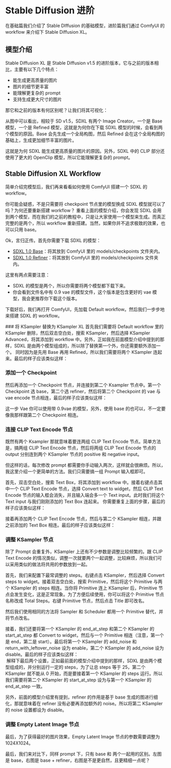 
# Stable Diffusion 进阶

在基础篇我们介绍了 Stable DIffusion 的基础模型，进阶篇我们通过 ComfyUI 的 workflow 来介绍下 Stable Diffusion XL。

## 模型介绍

Stable Diffusion XL 是 Stable Diffusion v1.5 的进阶版本，它与之前的版本相比，主要有以下几个特点：
* 能生成更高质量的图片
* 图片的细节更丰富
* 能理解更复杂的 prompt
* 支持生成更大尺寸的图片

那它和之前的版本有何区别呢？让我们将其可视化：
<br/>
<PhotoProvider>
  <PhotoView src="/stable-diffusion-advanced/001.png">
      <img src="/stable-diffusion-advanced/001.png" alt="" />
  </PhotoView>
</PhotoProvider>

从图中可以看出，相较于 SD v1.5，SDXL 有两个 Image Creator。一个是 Base 模型，一个是 Refined 模型，这就是为何你在下载 SDXL 模型的时候，会看到两个模型的原因。Base 会先生成一个全局构图，然后 Refined 会在这个全局构图的基础上，生成更加细节丰富的图片。 

这就是为何 SDXL 能生成更高质量的图片的原因。另外，SDXL 中的 CLIP 部分还使用了更大的 OpenClip 模型，所以它能理解更复杂的 prompt。

## Stable Diffusion XL Workflow 

简单介绍完模型后，我们再来看看如何使用 ComfyUI 搭建一个 SDXL 的 workflow。

<Callout emoji="💡">
  你可能会疑惑，不是只需要将 checkpoint 节点里的模型换成 SDXL 模型就可以了吗？为何还要重新搭建 workflow？
  重看上面的模型介绍，你会发现 SDXL 会用到两个模型，而在我们的之前的教程中，只是让大家使用一个模型来生成。而真正完整的是两个，所以 workflow 重新搭建。当然，如果你并不追求极致的效果，也可以只用 base。
</Callout>

Ok，言归正传。首先你需要下载 SDXL 的模型：
* [SDXL 1.0 Base](https://huggingface.co/stabilityai/stable-diffusion-xl-base-1.0/tree/main)：将其放到 ComfyUI 里的 models/checkpoints 文件夹内。
* [SDXL 1.0 Refiner](https://huggingface.co/stabilityai/stable-diffusion-xl-refiner-1.0/tree/main)：将其放到 ComfyUI 里的 models/checkpoints 文件夹内。

这里有两点需要注意：
* SDXL 的模型是两个，所以你需要将两个模型都下载下来。
* 你会看到文件名中有 0.9 vae 的模型文件，这个版本是包含更好的 vae 模型，我会更推荐你下载这个版本。

下载好后，我们再打开 ComfyUI，先加载 Default workflow。然后我们一步步地来搭建 SDXL 的 workflow。

<Steps>
  ### 将 KSampler 替换为 KSampler XL
  首先我们需要将 Default workflow 里的 KSampler 删除，然后双击空白处，搜索 KSampler，然后选择 KSampler Advanced，将其添加到 workflow 中。另外，正如我在前面模型介绍中提到的那样，SDXL 是由两个模型组成的，所以除了替换第一个外，你还需要额外添加一个。
  同时因为是先用 Base 再用 Refined，所以我们需要将两个 KSampler 连起来。最后的样子应该类似这样：
  <br/>
  <PhotoProvider>
    <PhotoView src="/stable-diffusion-advanced/002.png">
        <img src="/stable-diffusion-advanced/002.png" alt="" />
    </PhotoView>
  </PhotoProvider>
  
  ### 添加一个 Checkpoint
  然后再添加一个 Checkpoint 节点，并连接到第二个 Ksampler 节点中。第一个 Checkpoint 选 base，第二个选 refiner，然后将第二个 Checkpoint 的 vae 与 vae encode 节点相连，最后的样子应该类似这样：
  <br/>
  <PhotoProvider>
    <PhotoView src="/stable-diffusion-advanced/003.png">
        <img src="/stable-diffusion-advanced/003.png" alt="" />
    </PhotoView>
  </PhotoProvider>

  这一步 Vae 你可以使用带 0.9vae 的模型，另外，使用 base 的也可以，不一定要像我那样跟第二个 Checkpoint 相连。
  
  ### 连接 CLIP Text Encode 节点
  既然有两个 Ksampler 那就意味着要连两组 CLIP Text Encode 节点。简单方法是，搞两组 CLIP Text Encode 节点，然后将两组 CLIP Text Encode 节点的 output 分别连到两个 KSampler 节点的 positive 和 negative input。
  
  但这样的话，每次修改 prompt 都需要你手动输入两次，这样就会很麻烦。所以，我这里介绍一个更简单的方法。我们只需要搞一组 Prompt 输入框即可。
  
  首先，双击空白处，搜索 Text Box，将其添加到 workflow 中。接着右键点击其中一个 CLIP Text Encode 节点，选择 Convert text to widget，然后 CLIP Text Encode 节点的输入框会消失，并且输入端会多一个 Text input。此时我们将这个 Text input 与我们刚刚添加的 Text Box 连起来。
  你需要重复上面的步骤，最后的样子应该类似这样：
  
  接着再添加两个 CLIP Text Encode 节点，然后与第二个 KSampler 相连，并跟之前添加的 Text Box 相连。最后的样子应该类似这样：
  <br/>
  <PhotoProvider>
    <PhotoView src="/stable-diffusion-advanced/004.png">
        <img src="/stable-diffusion-advanced/004.png" alt="" />
    </PhotoView>
  </PhotoProvider>
  
  ### 调整 KSampler 节点
  除了 Prompt 会重复外，KSampler 上还有不少参数是调整比较频繁的。跟 CLIP Text Encode 的情况类似，调整一次就要两个一起调整，比较麻烦，所以我们可以采用类似的做法将共用的参数放到一起。

  首先，我们来配置下最常调整的 steps。右键点击 KSampler，然后选择 Convert steps to widget。接着双击空白处，搜索 Primitive，然后将这个 Primitive 与两个 KSampler 的 steps 相连。当你将 Primitive 连上 KSampler 后，Primitive 节点会发生变化，这是正常现象。为了方便后续使用，你可以将这个 Primitive 节点名称改成 Total Steps。右键 Primitive 节点，然后点击 Title 即可改名。
  
  然后我们使用相同的方法将 Sampler 和 Scheduler 都用一个 Primitive 替代，并将节点改名。

  接着，我们还要将第一个 KSampler 的 end_at_step 和第二个 KSampler 的 start_at_step 都 Convert to widget，然后与一个 Primitive 相连（注意，第一个是 end，第二是 start）。最后将第一个 KSampler 的 add_noise 和 return_with_leftover_noise 设为 enable，第二个 KSampler 的 add_noise 设为 disable。最后的样子应该类似这样：
  <br/>
  <PhotoProvider>
    <PhotoView src="/stable-diffusion-advanced/005.png">
        <img src="/stable-diffusion-advanced/005.png" alt="" />
    </PhotoView>
  </PhotoProvider>
  解释下最后两个设置，正如最前面的模型介绍中提到的那样，SDXL 是由两个模型组成的，并分别运行一定的 steps，为了让总 steps 等于 25，第二个 KSampler 就不能从 0 开始，而是要接着第一个 KSampler 的 steps 运行。所以我们需要将第二个 KSampler 的 start_at_step 设为与第一个 KSampler 的 end_at_step 一致。

  另外，前面的模型介绍里有提到，refiner 的作用是基于 base 生成的图进行细化，那就意味着在 refiner 没有必要再添加额外的 noise。所以将第二 KSampler 的 noise 设置都设为 disable。
  
  ### 调整 Empty Latent Image 节点
  最后，为了获得最好的图片效果，Empty Latent Image 节点的参数需要调整为 1024X1024。
</Steps>

最后，我们来对比下，同样 prompt 下，只有 base 和 两个一起用的区别。左图是 base，右图是 base + refiner，右图是不是更自然，且更精细一点呢？

<PhotoProvider>
  <PhotoView src="/stable-diffusion-advanced/006.png">
      <img src="/stable-diffusion-advanced/006.png" alt="" />
  </PhotoView>
</PhotoProvider>
<Subscribe />